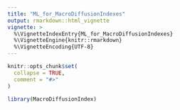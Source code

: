 ```yaml
---
title: "ML_for_MacroDiffusionIndexes"
output: rmarkdown::html_vignette
vignette: >
  %\VignetteIndexEntry{ML_for_MacroDiffusionIndexes}
  %\VignetteEngine{knitr::rmarkdown}
  %\VignetteEncoding{UTF-8}
---
```


```r
knitr::opts_chunk$set(
  collapse = TRUE,
  comment = "#>"
)
```

```r
library(MacroDiffusionIndex)
```
